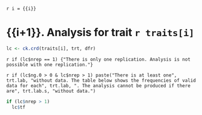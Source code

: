`r i = {{i}}`

# {{i+1}}. Analysis for trait `r traits[i]`

```r
lc <- ck.crd(traits[i], trt, dfr)
```

`r if (lc$nrep == 1) {"There is only one replication. Analysis is not possible with one replication."}`

`r if (lc$ng.0 > 0 & lc$nrep > 1) paste("There is at least one", trt.lab, "without data. The table below shows the frequencies of valid data for each", trt.lab, ". The analysis cannot be produced if there are", trt.lab.s, "without data.")`

```r
if (lc$nrep > 1)
  lc$tf
```
